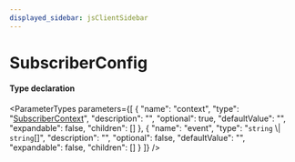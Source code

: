 ```yaml
---
displayed_sidebar: jsClientSidebar
---
```



# SubscriberConfig

#### Type declaration

<ParameterTypes parameters={[
  {
    "name": "context",
    "type": "[SubscriberContext](../interfaces/internal.SubscriberContext.mdx)",
    "description": "",
    "optional": true,
    "defaultValue": "",
    "expandable": false,
    "children": []
  },
  {
    "name": "event",
    "type": "`string` \\| `string`[]",
    "description": "",
    "optional": false,
    "defaultValue": "",
    "expandable": false,
    "children": []
  }
]} />
